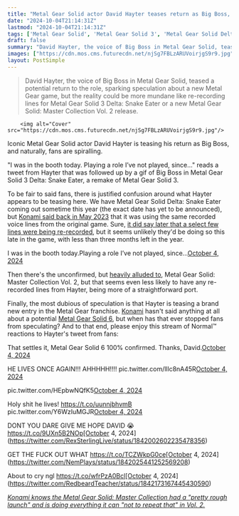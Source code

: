 ```yaml
---
title: "Metal Gear Solid actor David Hayter teases return as Big Boss, sends fandom spiraling: 'Metal Gear Solid 6 100% confirmed'"
date: "2024-10-04T21:14:31Z"
lastmod: "2024-10-04T21:14:31Z"
tags: ['Metal Gear Solid', 'Metal Gear Solid 3', 'Metal Gear Solid Delta: Snake Eater', 'Metal Gear Solid: Master Collection Vol. 2', 'Metal Gear Solid 6', 'Konami', 'Action Adventure', 'Remake']
draft: false
summary: "David Hayter, the voice of Big Boss in Metal Gear Solid, teased a potential return to the role, sparking speculation about a new Metal Gear game, but the reality could be more mundane like re-recording lines for Metal Gear Solid 3 Delta: Snake Eater or a new Metal Gear Solid: Master Collection Vol. 2 release."
images: ["https://cdn.mos.cms.futurecdn.net/njSg7FBLzARUVoirjgS9r9.jpg"]
layout: PostSimple
---
```

> David Hayter, the voice of Big Boss in Metal Gear Solid, teased a potential return to the role, sparking speculation about a new Metal Gear game, but the reality could be more mundane like re-recording lines for Metal Gear Solid 3 Delta: Snake Eater or a new Metal Gear Solid: Master Collection Vol. 2 release.


        <img alt="Cover" src="https://cdn.mos.cms.futurecdn.net/njSg7FBLzARUVoirjgS9r9.jpg"/>
        
Iconic Metal Gear Solid actor David Hayter is teasing his return as Big Boss, and naturally, fans are spiralling.

"I was in the booth today. Playing a role I’ve not played, since…" reads a tweet from Hayter that was followed up by a gif of Big Boss in Metal Gear Solid 3 Delta: Snake Eater, a remake of Metal Gear Solid 3.

To be fair to said fans, there is justified confusion around what Hayter appears to be teasing here. We have Metal Gear Solid Delta: Snake Eater coming out sometime this year (the exact date has yet to be announced), but [Konami said back in May 2023](https://www.theverge.com/2023/5/30/23742786/metal-gear-solid-delta-3-snake-eater-remake-voice-actors-no-changes) that it was using the same recorded voice lines from the original game. Sure, [it did say later that a select few lines were being re-recorded](https://www.gamesradar.com/games/metal-gear/metal-gear-solid-3s-remake-retains-the-original-cast-but-reconstructs-some-old-unused-clips-for-new-voice-lines/), but it seems unlikely they'd be doing so this late in the game, with less than three months left in the year.

I was in the booth today.Playing a role I’ve not played, since…[October 4, 2024](https://twitter.com/DavidBHayter/status/1841994392896442768)

Then there's the unconfirmed, but [heavily alluded to](https://www.gamesradar.com/games/metal-gear/metal-gear-solid-4-still-hasnt-been-confirmed-for-modern-platforms-but-a-konami-producer-says-you-can-probably-connect-the-dots/), Metal Gear Solid: Master Collection Vol. 2, but that seems even less likely to have any re-recorded lines from Hayter, being more of a straightforward port.

Finally, the most dubious of speculation is that Hayter is teasing a brand new entry in the Metal Gear franchise. [Konami](https://www.gamesradar.com/tag/konami/) hasn't said anything at all about a potential [Metal Gear Solid 6](https://www.gamesradar.com/metal-gear-solid-6-guide/), but when has that ever stopped fans from speculating? And to that end, please enjoy this stream of Normal™ reactions to Hayter's tweet from fans:

That settles it, Metal Gear Solid 6 100% confirmed. Thanks, David.[October 4, 2024](https://twitter.com/TheGamingCynics/status/1842230507540447319)

HE LIVES ONCE AGAIN!!! AHHHHH!!!! pic.twitter.com/lllc8nA45R[October 4, 2024](https://twitter.com/MissGinaDarling/status/1842132007175799253)

 pic.twitter.com/HEpbwNQfK5[October 4, 2024](https://twitter.com/mikehester85/status/1842156990300074300)

Holy shit he lives! https://t.co/uunnjbhvmB pic.twitter.com/Y6WzIuMGJR[October 4, 2024](https://twitter.com/Lutzayy/status/1842002433586675843)

DONT YOU DARE GIVE ME HOPE DAVID 😭 https://t.co/9UXn5B2NOp[October 4, 2024](https://twitter.com/RexSterlingLive/status/1842002602235478356)

GET THE FUCK OUT WHAT https://t.co/TCZWkpG0ce[October 4, 2024](https://twitter.com/NemPlays/status/1842025441252569208)

About to cry ngl https://t.co/wfrPzA0Bcl[October 4, 2024](https://twitter.com/RedbeardTeacher/status/1842173167445430590)

[<em>Konami knows the Metal Gear Solid: Master Collection had a "pretty rough launch" and is doing everything it can "not to repeat that" in Vol. 2.</em>](https://www.gamesradar.com/games/metal-gear/konami-knows-the-metal-gear-solid-master-collection-had-a-pretty-rough-launch-and-is-doing-everything-it-can-not-to-repeat-that-in-vol-2/)
        